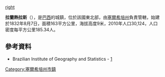 {{coord|10|48|21|S|37|10|12|W|scale:30000|display=title}}

[[image:Sergipe_Municip_Laranjeiras.JPG|right]]

'''拉蘭熱拉斯'''（{{lang-pt|Laranjeiras}}），是[[巴西|巴西]]的城鎮，位於該國東北部，由[[塞爾希培州|塞爾希培州]]負責管轄，始建於1832年8月7日，面積163平方公里，海拔高度9米，2010年人口30,124，人口密度每平方公里185.34人。

==參考資料==
*Brazilian Institute of Geography and Statistics - [https://web.archive.org/web/20070109005631/http://www.ibge.gov.br/cidadesat/default.php]

{{Brazil-geo-stub}}
{{塞爾希培州市鎮}}
[[Category:塞爾希培州市鎮|Category:塞爾希培州市鎮]]